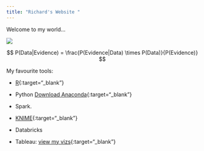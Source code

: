 ```yaml
---
title: "Richard's Website "
---
```


Welcome to my world...

![](me.jpg)


$$ P(Data|Evidence) =  \frac{P(Evidence|Data) \times P(Data)}{P(Evidence)} $$





My favourite tools:

-  [R](https://www.r-project.org/){:target="_blank"}

-  Python [Download Anaconda](https://www.anaconda.com/download/){:target="_blank"}

-  Spark. 

-  [KNIME](https://www.knime.com/){:target="_blank"}

-  Databricks

-  Tableau: [view my vizs](https://public.tableau.com/profile/richard.wanjohi#!/){:target="_blank"}

